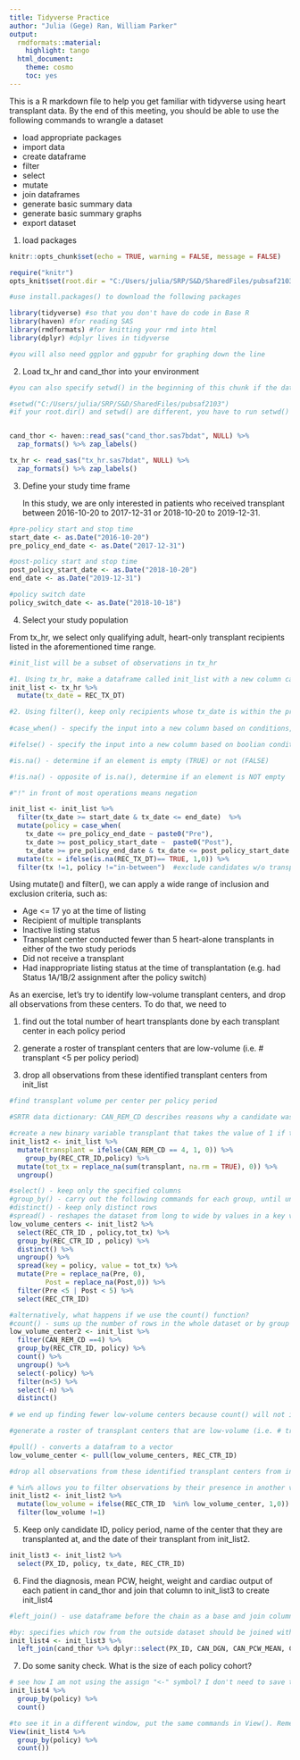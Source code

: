 ```yaml
---
title: Tidyverse Practice
author: "Julia (Gege) Ran, William Parker"
output:
  rmdformats::material:
    highlight: tango
  html_document:
    theme: cosmo
    toc: yes
---
```


This is a R markdown file to help you get familiar with tidyverse using heart transplant data. By the end of this meeting, you should be able to use the following commands to wrangle a dataset

-   load appropriate packages
-   import data
-   create dataframe
-   filter
-   select
-   mutate
-   join dataframes
-   generate basic summary data
-   generate basic summary graphs
-   export dataset

1. load packages

```r
knitr::opts_chunk$set(echo = TRUE, warning = FALSE, message = FALSE)

require("knitr")
opts_knit$set(root.dir = "C:/Users/julia/SRP/S&D/SharedFiles/pubsaf2103") #change this to wherever your data files are stored 

#use install.packages() to download the following packages

library(tidyverse) #so that you don't have do code in Base R
library(haven) #for reading SAS
library(rmdformats) #for knitting your rmd into html
library(dplyr) #dplyr lives in tidyverse

#you will also need ggplor and ggpubr for graphing down the line
```

2. Load tx_hr and cand_thor into your environment

```r
#you can also specify setwd() in the beginning of this chunk if the data is stored in a different folder than what you have specified in root.dir() 

#setwd("C:/Users/julia/SRP/S&D/SharedFiles/pubsaf2103")
#if your root.dir() and setwd() are different, you have to run setwd() and the code to extract data simultaneously for R to find it. 


cand_thor <- haven::read_sas("cand_thor.sas7bdat", NULL) %>%  
  zap_formats() %>% zap_labels()

tx_hr <- read_sas("tx_hr.sas7bdat", NULL) %>%  
  zap_formats() %>% zap_labels()
```

3.  Define your study time frame

    In this study, we are only interested in patients who received transplant between 2016-10-20 to 2017-12-31 or 2018-10-20 to 2019-12-31.

```r
#pre-policy start and stop time
start_date <- as.Date("2016-10-20")
pre_policy_end_date <- as.Date("2017-12-31")

#post-policy start and stop time
post_policy_start_date <- as.Date("2018-10-20")
end_date <- as.Date("2019-12-31")

#policy switch date
policy_switch_date <- as.Date("2018-10-18")

```

4.  Select your study population

From tx_hr, we select only qualifying adult, heart-only transplant recipients listed in the aforementioned time range.

```r
#init_list will be a subset of observations in tx_hr

#1. Using tx_hr, make a dataframe called init_list with a new column called tx_date (transplant date), which is equal in value as the variable REC_TX_DT in tx_hr
init_list <- tx_hr %>% 
  mutate(tx_date = REC_TX_DT)

#2. Using filter(), keep only recipients whose tx_date is within the pre-defined study period and remove everyone who never got a transplant or was transplanted outside of the study period
  
#case_when() - specify the input into a new column based on conditions, when the condition is not boolian

#ifelse() - specify the input into a new column based on boolian conditions

#is.na() - determine if an element is empty (TRUE) or not (FALSE)

#!is.na() - opposite of is.na(), determine if an element is NOT empty 

#"!" in front of most operations means negation

init_list <- init_list %>% 
  filter(tx_date >= start_date & tx_date <= end_date)  %>% 
  mutate(policy = case_when(
    tx_date <= pre_policy_end_date ~ paste0("Pre"),
    tx_date >= post_policy_start_date ~  paste0("Post"),
    tx_date >= pre_policy_end_date & tx_date <= post_policy_start_date ~ paste0("in-between"))) %>% 
  mutate(tx = ifelse(is.na(REC_TX_DT)== TRUE, 1,0)) %>% 
  filter(tx !=1, policy !="in-between")  #exclude candidates w/o transplant or tx-ed between outside the range of study periods.
```

Using mutate() and filter(), we can apply a wide range of inclusion and exclusion criteria, such as:

-   Age \<= 17 yo at the time of listing
-   Recipient of multiple transplants
-   Inactive listing status
-   Transplant center conducted fewer than 5 heart-alone transplants in either of the two study periods
-   Did not receive a transplant
-   Had inappropriate listing status at the time of transplantation (e.g. had Status 1A/1B/2 assignment after the policy switch)

As an exercise, let's try to identify low-volume transplant centers, and drop all observations from these centers. To do that, we need to 

1) find out the total number of heart transplants done by each transplant center in each policy period

2) generate a roster of transplant centers that are low-volume (i.e. # transplant <5 per policy period)

3) drop all observations from these identified transplant centers from init_list


```r
#find transplant volume per center per policy period

#SRTR data dictionary: CAN_REM_CD describes reasons why a candidate was removed from the waitlist. CAN_REM_CD ==4 means the person was removed because they got a transplant

#create a new binary variable transplant that takes the value of 1 if the person received a transplant, and 0 if the patient was removed due to some other reason. 
init_list2 <- init_list %>% 
  mutate(transplant = ifelse(CAN_REM_CD == 4, 1, 0)) %>%
	group_by(REC_CTR_ID,policy) %>% 
  mutate(tot_tx = replace_na(sum(transplant, na.rm = TRUE), 0)) %>% 
  ungroup() 

#select() - keep only the specified columns
#group_by() - carry out the following commands for each group, until ungroup() is specified
#distinct() - keep only distinct rows
#spread() - reshapes the dataset from long to wide by values in a key variable
low_volume_centers <- init_list2 %>% 
  select(REC_CTR_ID , policy,tot_tx) %>% 
  group_by(REC_CTR_ID , policy) %>% 
  distinct() %>% 
  ungroup() %>% 
  spread(key = policy, value = tot_tx) %>% 
  mutate(Pre = replace_na(Pre, 0),
         Post = replace_na(Post,0)) %>% 
  filter(Pre <5 | Post < 5) %>% 
  select(REC_CTR_ID)

#alternatively, what happens if we use the count() function?
#count() - sums up the number of rows in the whole dataset or by group 
low_volume_center2 <- init_list %>%
  filter(CAN_REM_CD ==4) %>% 
  group_by(REC_CTR_ID, policy) %>% 
  count() %>% 
  ungroup() %>% 
  select(-policy) %>% 
  filter(n<5) %>% 
  select(-n) %>% 
  distinct() 
  
# we end up finding fewer low-volume centers because count() will not include rows where n=0. So if center #112 had 12 transplants pre-policy and 0 post-policy, count() won't make a row for the group (center #112 + post_policy). As a result, we would miss this center.   
```

```r
#generate a roster of transplant centers that are low-volume (i.e. # transplant <5 per policy period)

#pull() - converts a datafram to a vector
low_volume_center <- pull(low_volume_centers, REC_CTR_ID)

```

```r
#drop all observations from these identified transplant centers from init_list

# %in% allows you to filter observations by their presence in another vector/dataframe
init_list2 <- init_list2 %>% 
  mutate(low_volume = ifelse(REC_CTR_ID  %in% low_volume_center, 1,0)) %>%
  filter(low_volume !=1) 
```

5.  Keep only candidate ID, policy period, name of the center that they are transplanted at, and the date of their transplant from init_list2.
```r
init_list3 <- init_list2 %>% 
  select(PX_ID, policy, tx_date, REC_CTR_ID)

```

6. Find the diagnosis, mean PCW, height, weight and cardiac output of each patient in cand_thor and join that column to init_list3 to create init_list4

```r
#left_join() - use dataframe before the chain as a base and join columns from another dataset on the left side. 

#by: specifies which row from the outside dataset should be joined with which row in the present dataset
init_list4 <- init_list3 %>% 
  left_join(cand_thor %>% dplyr::select(PX_ID, CAN_DGN, CAN_PCW_MEAN, CAN_HGT_CM, CAN_WGT_KG, CAN_CARDIAC_OUTPUT), by = "PX_ID")

```

7. Do some sanity check. What is the size of each policy cohort? 

```r
# see how I am not using the assign "<-" symbol? I don't need to save this result, I just want to see it. 
init_list4 %>% 
  group_by(policy) %>% 
  count()

#to see it in a different window, put the same commands in View(). Remember to capitalize V.
View(init_list4 %>% 
  group_by(policy) %>% 
  count())
```
